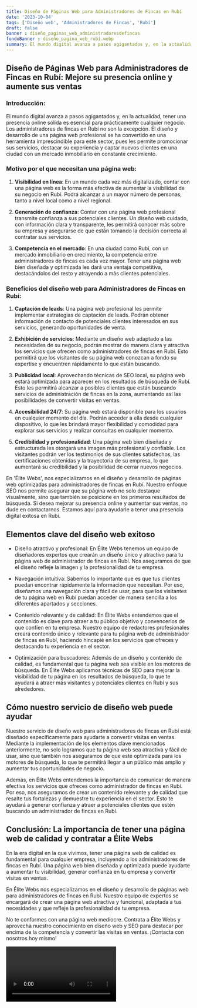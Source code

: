 ```yaml
---
title: Diseño de Páginas Web para Administradores de Fincas en Rubí
date: '2023-10-04'
tags: ['Diseño web', 'Administradores de Fincas', 'Rubí']
draft: false
banner : diseño_paginas_web_administradoresdefincas
fondoBanner : diseño_pagina_web_rubí.webp
summary: El mundo digital avanza a pasos agigantados y, en la actualidad, tener una presencia online sólida es esencial para prácticamente cualquier negocio. Los administradores de fincas en Rubí no son la excepción. El diseño y desarrollo de una página web profesional se ha convertido en una herramienta imprescindible para este sector, pues les permite promocionar sus servicios, destacar su experiencia y captar nuevos clientes en una ciudad con un mercado inmobiliario en constante crecimiento.
---
```


## Diseño de Páginas Web para Administradores de Fincas en Rubí: Mejore su presencia online y aumente sus ventas

### Introducción:

El mundo digital avanza a pasos agigantados y, en la actualidad, tener una presencia online sólida es esencial para prácticamente cualquier negocio. Los administradores de fincas en Rubí no son la excepción. El diseño y desarrollo de una página web profesional se ha convertido en una herramienta imprescindible para este sector, pues les permite promocionar sus servicios, destacar su experiencia y captar nuevos clientes en una ciudad con un mercado inmobiliario en constante crecimiento.

### Motivo por el que necesitan una página web:

1. **Visibilidad en línea**: En un mundo cada vez más digitalizado, contar con una página web es la forma más efectiva de aumentar la visibilidad de su negocio en Rubí. Podrá alcanzar a un mayor número de personas, tanto a nivel local como a nivel regional.

2. **Generación de confianza**: Contar con una página web profesional transmite confianza a sus potenciales clientes. Un diseño web cuidado, con información clara y transparente, les permitirá conocer más sobre su empresa y asegurarse de que están tomando la decisión correcta al contratar sus servicios.

3. **Competencia en el mercado**: En una ciudad como Rubí, con un mercado inmobiliario en crecimiento, la competencia entre administradores de fincas es cada vez mayor. Tener una página web bien diseñada y optimizada les dará una ventaja competitiva, destacándolos del resto y atrayendo a más clientes potenciales.

### Beneficios del diseño web para Administradores de Fincas en Rubí:

1. **Captación de leads**: Una página web profesional les permite implementar estrategias de captación de leads. Podrán obtener información de contacto de potenciales clientes interesados en sus servicios, generando oportunidades de venta.

2. **Exhibición de servicios**: Mediante un diseño web adaptado a las necesidades de su negocio, podrán mostrar de manera clara y atractiva los servicios que ofrecen como administradores de fincas en Rubí. Esto permitirá que los visitantes de su página web conozcan a fondo su expertise y encuentren rápidamente lo que están buscando.

3. **Publicidad local**: Aprovechando técnicas de SEO local, su página web estará optimizada para aparecer en los resultados de búsqueda de Rubí. Esto les permitirá alcanzar a posibles clientes que están buscando servicios de administración de fincas en la zona, aumentando así las posibilidades de convertir visitas en ventas.

4. **Accesibilidad 24/7**: Su página web estará disponible para los usuarios en cualquier momento del día. Podrán acceder a ella desde cualquier dispositivo, lo que les brindará mayor flexibilidad y comodidad para explorar sus servicios y realizar consultas en cualquier momento.

5. **Credibilidad y profesionalidad**: Una página web bien diseñada y estructurada les otorgará una imagen más profesional y confiable. Los visitantes podrán ver los testimonios de sus clientes satisfechos, las certificaciones obtenidas y la trayectoria de su empresa, lo que aumentará su credibilidad y la posibilidad de cerrar nuevos negocios.

En 'Élite Webs', nos especializamos en el diseño y desarrollo de páginas web optimizadas para administradores de fincas en Rubí. Nuestro enfoque SEO nos permite asegurar que su página web no solo destaque visualmente, sino que también se posicione en los primeros resultados de búsqueda. Si desea mejorar su presencia online y aumentar sus ventas, no dude en contactarnos. Estamos aquí para ayudarle a tener una presencia digital exitosa en Rubí.

<GifSeo />

<Cta />

## Elementos clave del diseño web exitoso

- Diseño atractivo y profesional: En Élite Webs tenemos un equipo de diseñadores expertos que crearán un diseño único y atractivo para tu página web de administrador de fincas en Rubí. Nos aseguramos de que el diseño refleje la imagen y la profesionalidad de tu empresa.

- Navegación intuitiva: Sabemos lo importante que es que tus clientes puedan encontrar rápidamente la información que necesitan. Por eso, diseñamos una navegación clara y fácil de usar, para que los visitantes de tu página web en Rubí puedan acceder de manera sencilla a los diferentes apartados y secciones.

- Contenido relevante y de calidad: En Élite Webs entendemos que el contenido es clave para atraer a tu público objetivo y convencerlos de que confíen en tu empresa. Nuestro equipo de redactores profesionales creará contenido único y relevante para tu página web de administrador de fincas en Rubí, haciendo hincapié en los servicios que ofreces y destacando tu experiencia en el sector.

- Optimización para buscadores: Además de un diseño y contenido de calidad, es fundamental que tu página web sea visible en los motores de búsqueda. En Élite Webs aplicamos técnicas de SEO para mejorar la visibilidad de tu página en los resultados de búsqueda, lo que te ayudará a atraer más visitantes y potenciales clientes en Rubí y sus alrededores.

## Cómo nuestro servicio de diseño web puede ayudar

Nuestro servicio de diseño web para administradores de fincas en Rubí está diseñado específicamente para ayudarte a convertir visitas en ventas. Mediante la implementación de los elementos clave mencionados anteriormente, no solo logramos que tu página web sea atractiva y fácil de usar, sino que también nos aseguramos de que esté optimizada para los motores de búsqueda, lo que te permitirá llegar a un público más amplio y aumentar tus oportunidades de negocio.

Además, en Élite Webs entendemos la importancia de comunicar de manera efectiva los servicios que ofreces como administrador de fincas en Rubí. Por eso, nos aseguramos de crear un contenido relevante y de calidad que resalte tus fortalezas y demuestre tu experiencia en el sector. Esto te ayudará a generar confianza y atraer a potenciales clientes que estén buscando un administrador de fincas en Rubí.

## Conclusión: La importancia de tener una página web de calidad y contratar a Élite Webs

En la era digital en la que vivimos, tener una página web de calidad es fundamental para cualquier empresa, incluyendo a los administradores de fincas en Rubí. Una página web bien diseñada y optimizada puede ayudarte a aumentar tu visibilidad, generar confianza en tu empresa y convertir visitas en ventas.

En Élite Webs nos especializamos en el diseño y desarrollo de páginas web para administradores de fincas en Rubí. Nuestro equipo de expertos se encargará de crear una página web atractiva y funcional, adaptada a tus necesidades y que refleje la profesionalidad de tu empresa.

No te conformes con una página web mediocre. Contrata a Élite Webs y aprovecha nuestro conocimiento en diseño web y SEO para destacar por encima de la competencia y convertir las visitas en ventas. ¡Contacta con nosotros hoy mismo!

<Video />

<CtaBot job='Administradores de Fincas' city='Rubí'/>

<Gmaps query='Rubí+españa+maps' />